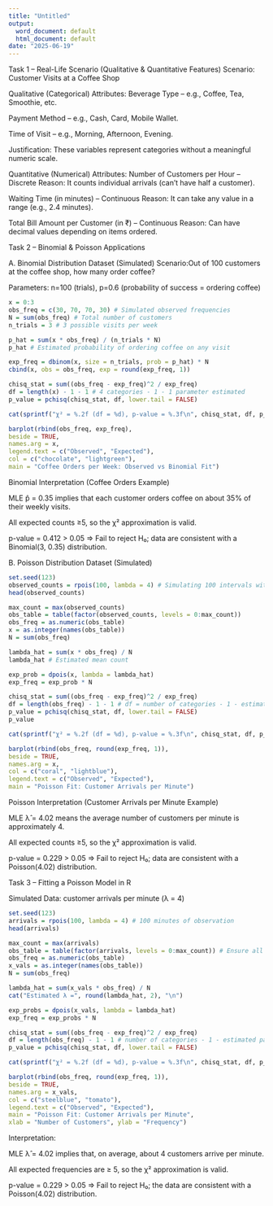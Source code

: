 ---
title: "Untitled"
output:
  word_document: default
  html_document: default
date: "2025-06-19"
---

Task 1 – Real-Life Scenario (Qualitative & Quantitative Features)
Scenario: Customer Visits at a Coffee Shop

Qualitative (Categorical) Attributes:
Beverage Type – e.g., Coffee, Tea, Smoothie, etc.

Payment Method – e.g., Cash, Card, Mobile Wallet.

Time of Visit – e.g., Morning, Afternoon, Evening.

Justification: These variables represent categories without a meaningful numeric scale.

Quantitative (Numerical) Attributes:
Number of Customers per Hour – Discrete
Reason: It counts individual arrivals (can't have half a customer).

Waiting Time (in minutes) – Continuous
Reason: It can take any value in a range (e.g., 2.4 minutes).

Total Bill Amount per Customer (in ₹) – Continuous
Reason: Can have decimal values depending on items ordered.

Task 2 – Binomial & Poisson Applications

A. Binomial Distribution Dataset (Simulated)
Scenario:Out of 100 customers at the coffee shop, how many order coffee?

Parameters:
n=100 (trials),
p=0.6 (probability of success = ordering coffee)

```{r}
x = 0:3
obs_freq = c(30, 70, 70, 30) # Simulated observed frequencies
N = sum(obs_freq) # Total number of customers
n_trials = 3 # 3 possible visits per week


```

```{r}
p_hat = sum(x * obs_freq) / (n_trials * N)
p_hat # Estimated probability of ordering coffee on any visit
```

```{r}
exp_freq = dbinom(x, size = n_trials, prob = p_hat) * N
cbind(x, obs = obs_freq, exp = round(exp_freq, 1))
```


```{r}
chisq_stat = sum((obs_freq - exp_freq)^2 / exp_freq)
df = length(x) - 1 - 1 # 4 categories - 1 - 1 parameter estimated
p_value = pchisq(chisq_stat, df, lower.tail = FALSE)

cat(sprintf("χ² = %.2f (df = %d), p-value = %.3f\n", chisq_stat, df, p_value))
```

```{r}
barplot(rbind(obs_freq, exp_freq),
beside = TRUE,
names.arg = x,
legend.text = c("Observed", "Expected"),
col = c("chocolate", "lightgreen"),
main = "Coffee Orders per Week: Observed vs Binomial Fit")
```


 Binomial Interpretation (Coffee Orders Example)

MLE p̂ = 0.35 implies that each customer orders coffee on about 35% of their weekly visits.

All expected counts ≥5, so the χ² approximation is valid.

p-value = 0.412 > 0.05 ⇒ Fail to reject H₀; data are consistent with a Binomial(3, 0.35) distribution.

B. Poisson Distribution Dataset (Simulated)


```{r}
set.seed(123)
observed_counts = rpois(100, lambda = 4) # Simulating 100 intervals with λ = 4
head(observed_counts)
```
```{r}
max_count = max(observed_counts)
obs_table = table(factor(observed_counts, levels = 0:max_count))
obs_freq = as.numeric(obs_table)
x = as.integer(names(obs_table))
N = sum(obs_freq)

```
```{r}
lambda_hat = sum(x * obs_freq) / N
lambda_hat # Estimated mean count
```
```{r}
exp_prob = dpois(x, lambda = lambda_hat)
exp_freq = exp_prob * N
```

```{r}
chisq_stat = sum((obs_freq - exp_freq)^2 / exp_freq)
df = length(obs_freq) - 1 - 1 # df = number of categories - 1 - estimated λ
p_value = pchisq(chisq_stat, df, lower.tail = FALSE)
p_value

cat(sprintf("χ² = %.2f (df = %d), p-value = %.3f\n", chisq_stat, df, p_value))

```
```{r}
barplot(rbind(obs_freq, round(exp_freq, 1)),
beside = TRUE,
names.arg = x,
col = c("coral", "lightblue"),
legend.text = c("Observed", "Expected"),
main = "Poisson Fit: Customer Arrivals per Minute")
```
 Poisson Interpretation (Customer Arrivals per Minute Example)

MLE λ̂ = 4.02 means the average number of customers per minute is approximately 4.

All expected counts ≥5, so the χ² approximation is valid.

p-value = 0.229 > 0.05 ⇒ Fail to reject H₀; data are consistent with a Poisson(4.02) distribution.



Task 3 – Fitting a Poisson Model in R

Simulated Data: customer arrivals per minute (λ = 4)

```{r}
set.seed(123)
arrivals = rpois(100, lambda = 4) # 100 minutes of observation
head(arrivals)
```

```{r}
max_count = max(arrivals)
obs_table = table(factor(arrivals, levels = 0:max_count)) # Ensure all levels included
obs_freq = as.numeric(obs_table)
x_vals = as.integer(names(obs_table))
N = sum(obs_freq)

```
```{r}
lambda_hat = sum(x_vals * obs_freq) / N
cat("Estimated λ =", round(lambda_hat, 2), "\n")
```
```{r}
exp_probs = dpois(x_vals, lambda = lambda_hat)
exp_freq = exp_probs * N
```

```{r}
chisq_stat = sum((obs_freq - exp_freq)^2 / exp_freq)
df = length(obs_freq) - 1 - 1 # number of categories - 1 - estimated parameter
p_value = pchisq(chisq_stat, df, lower.tail = FALSE)

cat(sprintf("χ² = %.2f (df = %d), p-value = %.3f\n", chisq_stat, df, p_value))
```
```{r}
barplot(rbind(obs_freq, round(exp_freq, 1)),
beside = TRUE,
names.arg = x_vals,
col = c("steelblue", "tomato"),
legend.text = c("Observed", "Expected"),
main = "Poisson Fit: Customer Arrivals per Minute",
xlab = "Number of Customers", ylab = "Frequency")
```
 Interpretation:

MLE λ̂ = 4.02 implies that, on average, about 4 customers arrive per minute.

All expected frequencies are ≥ 5, so the χ² approximation is valid.

p-value = 0.229 > 0.05 ⇒ Fail to reject H₀; the data are consistent with a Poisson(4.02) distribution.
